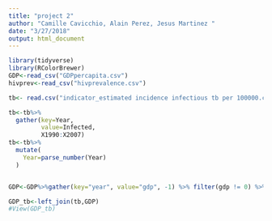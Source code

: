 ```yaml
---
title: "project 2"
author: "Camille Cavicchio, Alain Perez, Jesus Martinez "
date: "3/27/2018"
output: html_document
---
```


```r
library(tidyverse)
library(RColorBrewer)
GDP<-read_csv("GDPpercapita.csv")
hivprev<-read_csv("hivprevalence.csv")

tb<- read.csv("indicator_estimated incidence infectious tb per 100000.csv") 

tb<-tb%>%
  gather(key=Year,
         value=Infected,
         X1990:X2007)
tb<-tb%>%
  mutate(
    Year=parse_number(Year)
  )


GDP<-GDP%>%gather(key="year", value="gdp", -1) %>% filter(gdp != 0) %>% filter(year>1990) %>% filter(year<2008)%>%group_by(Country) 

GDP_tb<-left_join(tb,GDP)
#View(GDP_tb)
```


